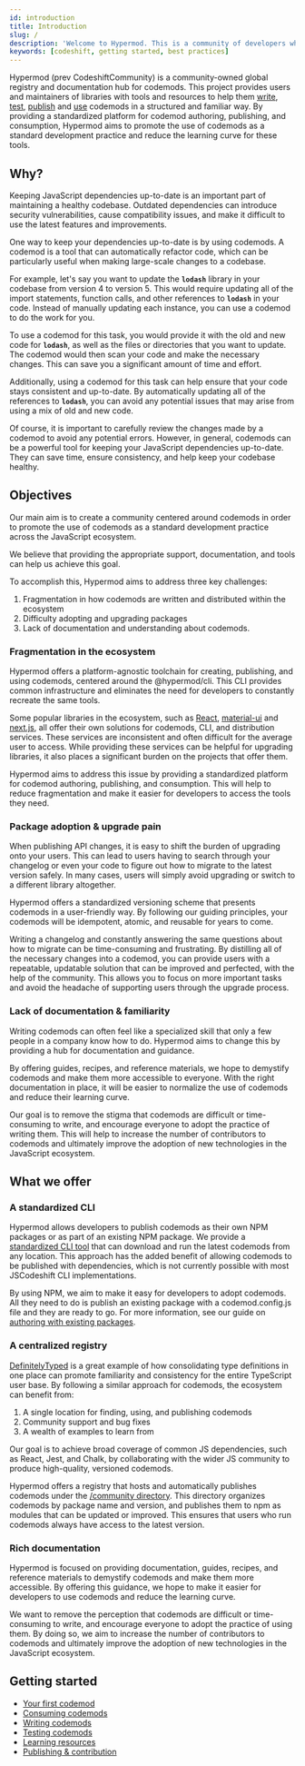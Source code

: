 ```yaml
---
id: introduction
title: Introduction
slug: /
description: 'Welcome to Hypermod. This is a community of developers who use Hypermod to automatically refactor their codebase. Join us to learn more about Hypermod, share your own codemods, and collaborate with others.'
keywords: [codeshift, getting started, best practices]
---
```


Hypermod (prev CodeshiftCommunity) is a community-owned global registry and documentation hub for codemods. This project provides users and maintainers of libraries with tools and resources to help them [write](./authoring.mdx), [test](./testing.mdx), [publish](./contribution.mdx) and [use](./consuming.mdx) codemods in a structured and familiar way. By providing a standardized platform for codemod authoring, publishing, and consumption, Hypermod aims to promote the use of codemods as a standard development practice and reduce the learning curve for these tools.

## Why?

Keeping JavaScript dependencies up-to-date is an important part of maintaining a healthy codebase. Outdated dependencies can introduce security vulnerabilities, cause compatibility issues, and make it difficult to use the latest features and improvements.

One way to keep your dependencies up-to-date is by using codemods. A codemod is a tool that can automatically refactor code, which can be particularly useful when making large-scale changes to a codebase.

For example, let's say you want to update the **`lodash`** library in your codebase from version 4 to version 5. This would require updating all of the import statements, function calls, and other references to **`lodash`** in your code. Instead of manually updating each instance, you can use a codemod to do the work for you.

To use a codemod for this task, you would provide it with the old and new code for **`lodash`**, as well as the files or directories that you want to update. The codemod would then scan your code and make the necessary changes. This can save you a significant amount of time and effort.

Additionally, using a codemod for this task can help ensure that your code stays consistent and up-to-date. By automatically updating all of the references to **`lodash`**, you can avoid any potential issues that may arise from using a mix of old and new code.

Of course, it is important to carefully review the changes made by a codemod to avoid any potential errors. However, in general, codemods can be a powerful tool for keeping your JavaScript dependencies up-to-date. They can save time, ensure consistency, and help keep your codebase healthy.

## Objectives

Our main aim is to create a community centered around codemods in order to promote the use of codemods as a standard development practice across the JavaScript ecosystem.

We believe that providing the appropriate support, documentation, and tools can help us achieve this goal.

To accomplish this, Hypermod aims to address three key challenges:

1. Fragmentation in how codemods are written and distributed within the ecosystem
1. Difficulty adopting and upgrading packages
1. Lack of documentation and understanding about codemods.

### Fragmentation in the ecosystem

Hypermod offers a platform-agnostic toolchain for creating, publishing, and using codemods, centered around the @hypermod/cli. This CLI provides common infrastructure and eliminates the need for developers to constantly recreate the same tools.

Some popular libraries in the ecosystem, such as [React](https://github.com/reactjs/react-codemod), [material-ui](https://github.com/mui-org/material-ui/tree/master/packages/material-ui-codemod) and [next.js](https://nextjs.org/docs/advanced-features/codemods), all offer their own solutions for codemods, CLI, and distribution services. These services are inconsistent and often difficult for the average user to access. While providing these services can be helpful for upgrading libraries, it also places a significant burden on the projects that offer them.

Hypermod aims to address this issue by providing a standardized platform for codemod authoring, publishing, and consumption. This will help to reduce fragmentation and make it easier for developers to access the tools they need.

### Package adoption & upgrade pain

When publishing API changes, it is easy to shift the burden of upgrading onto your users. This can lead to users having to search through your changelog or even your code to figure out how to migrate to the latest version safely. In many cases, users will simply avoid upgrading or switch to a different library altogether.

Hypermod offers a standardized versioning scheme that presents codemods in a user-friendly way. By following our guiding principles, your codemods will be idempotent, atomic, and reusable for years to come.

Writing a changelog and constantly answering the same questions about how to migrate can be time-consuming and frustrating. By distilling all of the necessary changes into a codemod, you can provide users with a repeatable, updatable solution that can be improved and perfected, with the help of the community. This allows you to focus on more important tasks and avoid the headache of supporting users through the upgrade process.

### Lack of documentation & familiarity

Writing codemods can often feel like a specialized skill that only a few people in a company know how to do. Hypermod aims to change this by providing a hub for documentation and guidance.

By offering guides, recipes, and reference materials, we hope to demystify codemods and make them more accessible to everyone. With the right documentation in place, it will be easier to normalize the use of codemods and reduce their learning curve.

Our goal is to remove the stigma that codemods are difficult or time-consuming to write, and encourage everyone to adopt the practice of writing them. This will help to increase the number of contributors to codemods and ultimately improve the adoption of new technologies in the JavaScript ecosystem.

## What we offer

### A standardized CLI

Hypermod allows developers to publish codemods as their own NPM packages or as part of an existing NPM package. We provide a [standardized CLI tool](./api/hypermod-cli.mdx) that can download and run the latest codemods from any location. This approach has the added benefit of allowing codemods to be published with dependencies, which is not currently possible with most JSCodeshift CLI implementations.

By using NPM, we aim to make it easy for developers to adopt codemods. All they need to do is publish an existing package with a codemod.config.js file and they are ready to go. For more information, see our guide on [authoring with existing packages](./authoring.mdx#2-add-hypermod-to-an-existing-package).

### A centralized registry

[DefinitelyTyped](https://github.com/DefinitelyTyped/DefinitelyTyped) is a great example of how consolidating type definitions in one place can promote familiarity and consistency for the entire TypeScript user base. By following a similar approach for codemods, the ecosystem can benefit from:

1. A single location for finding, using, and publishing codemods
1. Community support and bug fixes
1. A wealth of examples to learn from

Our goal is to achieve broad coverage of common JS dependencies, such as React, Jest, and Chalk, by collaborating with the wider JS community to produce high-quality, versioned codemods.

Hypermod offers a registry that hosts and automatically publishes codemods under the [/community directory](https://github.com/hypermod-io/hypermod-community/tree/main/community). This directory organizes codemods by package name and version, and publishes them to npm as modules that can be updated or improved. This ensures that users who run codemods always have access to the latest version.

### Rich documentation

Hypermod is focused on providing documentation, guides, recipes, and reference materials to demystify codemods and make them more accessible. By offering this guidance, we hope to make it easier for developers to use codemods and reduce the learning curve.

We want to remove the perception that codemods are difficult or time-consuming to write, and encourage everyone to adopt the practice of using them. By doing so, we aim to increase the number of contributors to codemods and ultimately improve the adoption of new technologies in the JavaScript ecosystem.

## Getting started

- [Your first codemod](./guides/your-first-codemod.mdx)
- [Consuming codemods](./consuming.mdx)
- [Writing codemods](./authoring.mdx)
- [Testing codemods](./testing.mdx)
- [Learning resources](./guides/your-first-codemod.mdx)
- [Publishing & contribution](./contribution.mdx)
